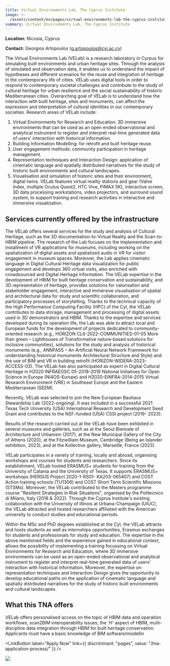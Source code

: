 ```yaml
---
title: Virtual Environments Lab, The Cyprus Institute
image: >-
  /assets/content/en/pages/virtual-environments-lab-the-cyprus-institute-nicosia-cyprus/image.jpg
summary: Virtual Environments Lab, The Cyprus Institute
---
```

**Location:** Nicosia, Cyprus

**Contact:** Georgios Artopoulos ([g.artopoulos@cyi.ac.cy](mailto:g.artopoulos@cyi.ac.cy))

The Virtual Environments Lab (VELab) is a research laboratory in Cyrpus for simulating built
environments and urban heritage sites. Through the analysis of simulated and observation data, it
enables us to understand the impact of hypotheses and different scenarios for the reuse and
integration of heritage in the contemporary life of cities. VELab uses digital tools in order to
respond to contemporary societal challenges and contribute to the study of cultural heritage for
urban resilience and the social sustainability of historic Mediterranean cities. Overarching goal of
VELab is to understand how the interaction with built heritage, sites and monuments, can affect the
expression and interpretation of cultural identities in our contemporary societies. Research areas
of VELab include:

1. Virtual Environments for Research and Education: 3D immersive environments that can be used as an
   open ended observational and analytical instrument to register and interpret real-time generated
   data of users' interaction with historical information.
2. Building Information Modelling: for retrofit and built heritage reuse.
3. User engagement methods: community participation in heritage management.
4. Representation techniques and Interaction Design: application of cinematic language and spatially
   distributed narratives for the study of historic built environments and cultural landscapes.
5. Visualisation and simulation of historic sites and their environment, digital twins. VELab
   features virtual reality stations and gear (Valve Index, multiple Oculus Quest2, HTC Vive, PiMAX
   5K), interactive screen, 3D data processing workstations, video projectors, and surround sound
   system, to support training and research activities in interactive and immersive visualization.

## Services currently offered by the infrastructure

The VELab offers several services for the study and analysis of Cultural Heritage, such as the 3D
documentation-to-Virtual Reality and the Scan-to-HBIM pipeline. The research of the Lab focuses on
the implementation and installment of VR applications for museums, including working on the
spatialization of digital assets and spatialized audio in VR for visitor engagement in museum
spaces. Moreover, the Lab applies cinematic language in Digital Cultural Heritage data visualization
for public engagement and develops 360 virtual visits, also enriched with crowdsourced and Digital
Heritage information. The VELab expertise in the development of HBIM for built heritage conservation
and sustainability, and 3D representation of heritage, provides solutions for valorisation and
stakeholder engagement, interactive and immersive visualisation of spatial and architectural data
for study and scientific collaboration, and participatory processes of storytelling. Thanks to the
technical capacity of the High Performance Computing Facility (HPC) of the CyI, the VELab
contributes to data storage, management and processing of digital assets used in 3D demonstrators
and HBIM. Thanks to the expertise and services developed during its operation life, the Lab was able
to attract local and European funds for the development of projects dedicated to community-oriented
research (e.g., HORIZON CL6-2022-COMMUNITIES-01-05 More than green – Lighthouses of Transformative
nature-based solutions for inclusive communities), solutions for the study and analysis of
historical monuments (e.g., ANNFASS – An Artificial Neural Network Framework for understanding
historical monuments Architectural Structure and Style) and the use of BIM and VR in building
retrofit (HORIZON-WIDERA-2023-ACCESS-03). The VELab has also participated as expert in Digital
Cultural Heritage in H2020 INFRAEOSC 05-2018-2019 National Initiatives for Open Science in Europe
(NI4OS-Europe) and H2020-EINFRA-2014-2015 Virtual Research Environment (VRE) in Southeast Europe and
the Eastern Mediterranean (SEEM).

Recently, VELab was selected to join the New European Bauhaus Stewardship Lab (2022-ongoing). It was
included in a successful 2021 Texas Tech University (USA) International Research and Development
Seed Grant and contributes to the NSF-funded (USA) CSSI project (2019- 2023).

Results of the research carried out at the VELab have been exhibited in several museums and
galleries, such as at the Seoul Biennale of Architecture and Urbanism (2017), at the New Municipal
Gallery of the City of Athens (2020), at the Fitzwilliam Museum, Cambridge (Being an Islander
exhibition, 2023), and at the Kollective gallery, Marseille, France (2023).

VELab participates in a variety of training, locally and abroad, organising workshops and courses
for students and researchers. Since its establishment, VELab hosted ERASMUS+ students for training
from the University of Catania and the University of Texas. It supports ERASMUS+ workshops (HERSUS
Project 2020-1-RS01- KA203-065407) and COST Action training schools (TU1306) and COST Short Term
Scientific Missions (STSMs). Moreover, the VELab contributed to the Masters programme course
"Resilient Strategies in Risk Situations", organised by the Politecnico di Milano, Italy (2018 &
2022\). Through the Cyprus Institute's existing collaboration with the University of Illinois at
Urbana-Champaign (UIUC), the VELab attracted and hosted researchers affiliated with the American
university to conduct studies and educational periods.

Within the MSc and PhD degrees established at the CyI, the VELab attracts and hosts students as well
as internships opportunities, Erasmus exchanges for students and professionals for study and
education. The expertise in the above mentioned fields and the experience gained in educational
context, allows the possibility of implementing a training focussing on Virtual Environments for
Research and Education, where 3D immersive environments can be used as an open-ended observational
and analytical instrument to register and interpret real-time generated data of users' interaction
with historical information. Moreover, the expertise on representation techniques and Interaction
Design gives the opportunity to develop educational paths on the application of cinematic language
and spatially distributed narratives for the study of historic built environments and cultural
landscapes.

## What this TNA offers

VELab offers personalised access on the topic of HBIM data and operation workflows, scan2BIM
interoperability issues, the 'H' aspect of HBIM, multi-discipline data integration through HBIM for
built heritage conservation. Applicants must have a basic knowledge of BIM software/modellin

<LinkButton label="Apply Now" link={{ discriminant: "pages", value: "/tna-application-process/" }} />

![](/assets/content/en/pages/virtual-environments-lab-the-cyprus-institute-nicosia-cyprus/logo.png)
